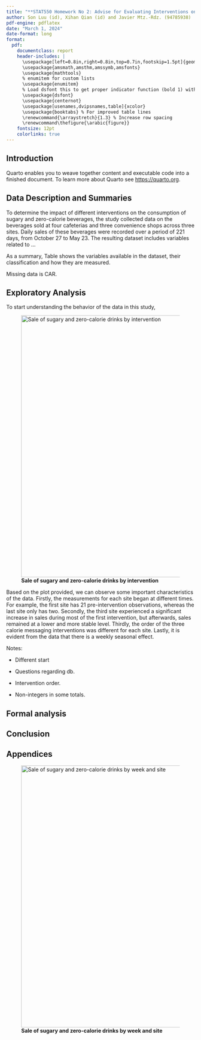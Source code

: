 ```yaml
---
title: "**STAT550 Homework No 2: Advise for Evaluating Interventions on Sugary and Zero-Calorie Beverage Consumption”**"
author: Son Luu (id), Xihan Qian (id) and Javier Mtz.-Rdz. (94785938)
pdf-engine: pdflatex
date: "March 1, 2024"
date-format: long
format: 
  pdf:
    documentclass: report
    header-includes: |
      \usepackage[left=0.8in,right=0.8in,top=0.7in,footskip=1.5pt]{geometry} 
      \usepackage{amsmath,amsthm,amssymb,amsfonts}
      \usepackage{mathtools}
      % enumitem for custom lists
      \usepackage{enumitem}
      % Load dsfont this to get proper indicator function (bold 1) with        \mathds{1}:
      \usepackage{dsfont}
      \usepackage{centernot}
      \usepackage[usenames,dvipsnames,table]{xcolor}
      \usepackage{booktabs} % For improved table lines
      \renewcommand{\arraystretch}{1.3} % Increase row spacing
      \renewcommand\thefigure{\arabic{figure}}
    fontsize: 12pt
    colorlinks: true
---
```


## Introduction


Quarto enables you to weave together content and executable code into a finished document. To learn more about Quarto see <https://quarto.org>.

## Data Description and Summaries

To determine the impact of different interventions on the consumption of sugary and zero-calorie beverages, the study collected data on the beverages sold at four cafeterias and three convenience shops across three sites. Daily sales of these beverages were recorded over a period of 221 days, from October 27 to May 23. The resulting dataset includes variables related to … 

As a summary, Table \ref{tab:observations} shows  the variables available in the dataset, their classification and how they are measured.

Missing data is CAR.


\begin{table}[htbp]
\centering
\caption{\textbf{Description of Observations}}
\label{tab:observations}
\begin{tabular}{p{6cm} c p{6cm}}
\toprule
\textbf{Variable} & \textbf{Type} & \textbf{Unit}   \\
\midrule
Day of the quasi-experiment & Continuous & - \\
Day of the week & Continuous & - \\
Site & Categorical & - \\
Intervention & Categorical & - \\
Sugary beverages sold & Continuous & Standardized units \\
Zero-calorie beverages sold & Continuous & - \\
Other beverages sold & Continuous & - \\
\bottomrule
\end{tabular}
\end{table}

## Exploratory Analysis

To start understanding the behavior of the data in this study, 

![**Sale of sugary and zero-calorie drinks by intervention**](../figs/eda-1_time-serie.png){width="700"} 

Based on the plot provided, we can observe some important characteristics of the data. Firstly, the measurements for each site began at different times. For example, the first site has 21 pre-intervention observations, whereas the last site only has two. Secondly, the third site experienced a significant increase in sales during most of the first intervention, but afterwards, sales remained at a lower and more stable level. Thirdly, the order of the three calorie messaging interventions was different for each site. Lastly, it is evident from the data that there is a weekly seasonal effect.



Notes:

-   Different start

-   Questions regarding db.

-   Intervention order.

-   Non-integers in some totals.

## Formal analysis

## Conclusion

## Appendices
\renewcommand\thefigure{A.\arabic{figure}}
\setcounter{figure}{0}

![**Sale of sugary and zero-calorie drinks by week and site**](../figs/eda-2_season-plot.png){width="700"} 
